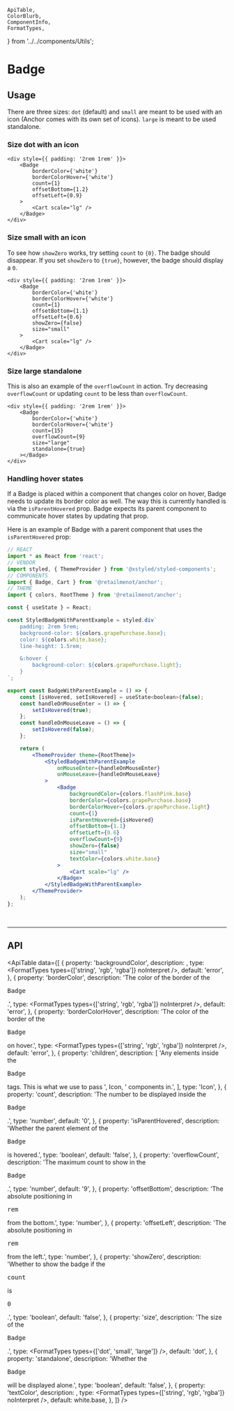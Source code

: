     ApiTable,
    ColorBlurb,
    ComponentInfo,
    FormatTypes,
} from '../../components/Utils';

# Badge

<ComponentInfo title="Badge" mode="description" />

## Usage

There are three sizes: `dot` (default) and `small` are meant to be used with an icon (Anchor comes with <Link to="/components/icon">its own set of icons</Link>). `large` is meant to be used standalone.

### Size dot with an icon
```tsx live
<div style={{ padding: '2rem 1rem' }}>
    <Badge
        borderColor={'white'}
        borderColorHover={'white'}
        count={1}
        offsetBottom={1.2}
        offsetLeft={0.9}
    >
        <Cart scale="lg" />
    </Badge>
</div>
```

### Size small with an icon

To see how `showZero` works, try setting `count` to `{0}`. The badge should disappear. If you set `showZero` to `{true}`, however, the badge should display a `0`.


```tsx live
<div style={{ padding: '2rem 1rem' }}>
    <Badge
        borderColor={'white'}
        borderColorHover={'white'}
        count={1}
        offsetBottom={1.1}
        offsetLeft={0.6}
        showZero={false}
        size="small"
    >
        <Cart scale="lg" />
    </Badge>
</div>
```

### Size large standalone

This is also an example of the `overflowCount` in action. Try decreasing `overflowCount` or updating `count` to be less than `overflowCount`.

```tsx live
<div style={{ padding: '2rem 1rem' }}>
    <Badge
        borderColor={'white'}
        borderColorHover={'white'}
        count={15}
        overflowCount={9}
        size="large"
        standalone={true}
    ></Badge>
</div>
```

### Handling hover states

If a Badge is placed within a component that changes color on hover, Badge needs to update its border color as well. The way this is currently handled is via the `isParentHovered` prop. Badge expects its parent component to communicate hover states by updating that prop.

<BadgeWithParentExample />

Here is an example of Badge with a parent component that uses the `isParentHovered` prop:

```jsx hideTitle
// REACT
import * as React from 'react';
// VENDOR
import styled, { ThemeProvider } from '@xstyled/styled-components';
// COMPONENTS
import { Badge, Cart } from '@retailmenot/anchor';
// THEME
import { colors, RootTheme } from '@retailmenot/anchor';

const { useState } = React;

const StyledBadgeWithParentExample = styled.div`
    padding: 2rem 5rem;
    background-color: ${colors.grapePurchase.base};
    color: ${colors.white.base};
    line-height: 1.5rem;

    &:hover {
        background-color: ${colors.grapePurchase.light};
    }
`;

export const BadgeWithParentExample = () => {
    const [isHovered, setIsHovered] = useState<boolean>(false);
    const handleOnMouseEnter = () => {
        setIsHovered(true);
    };
    const handleOnMouseLeave = () => {
        setIsHovered(false);
    };

    return (
        <ThemeProvider theme={RootTheme}>
            <StyledBadgeWithParentExample
                onMouseEnter={handleOnMouseEnter}
                onMouseLeave={handleOnMouseLeave}
            >
                <Badge
                    backgroundColor={colors.flashPink.base}
                    borderColor={colors.grapePurchase.base}
                    borderColorHover={colors.grapePurchase.light}
                    count={1}
                    isParentHovered={isHovered}
                    offsetBottom={1.1}
                    offsetLeft={0.6}
                    overflowCount={9}
                    showZero={false}
                    size="small"
                    textColor={colors.white.base}
                >
                    <Cart scale="lg" />
                </Badge>
            </StyledBadgeWithParentExample>
        </ThemeProvider>
    );
};
```

<br />

---

## API

<ApiTable data={[
    {
        property: 'backgroundColor',
        description: <ColorBlurb background label="Badge" />,
        type: <FormatTypes types={['string', 'rgb', 'rgba']} noInterpret />,
        default: 'error',
    },
    {
        property: 'borderColor',
        description: 'The color of the border of the <pre>Badge</pre>.',
        type: <FormatTypes types={['string', 'rgb', 'rgba']} noInterpret />,
        default: 'error',
    },
    {
        property: 'borderColorHover',
        description: 'The color of the border of the <pre>Badge</pre> on hover.',
        type: <FormatTypes types={['string', 'rgb', 'rgba']} noInterpret />,
        default: 'error',
    },
    {
        property: 'children',
        description: [
            'Any elements inside the <pre>Badge</pre> tags. This is what we use to pass ',
            <Link to="/components/icon">Icon</Link>,
            ' components in.',
        ],
        type: 'Icon',
    },
    {
        property: 'count',
        description: 'The number to be displayed inside the <pre>Badge</pre>.',
        type: 'number',
        default: '0',
    },
    {
        property: 'isParentHovered',
        description: 'Whether the parent element of the <pre>Badge</pre> is hovered.',
        type: 'boolean',
        default: 'false',
    },
    {
        property: 'overflowCount',
        description: 'The maximum count to show in the <pre>Badge</pre>.',
        type: 'number',
        default: '9',
    },
    {
        property: 'offsetBottom',
        description: 'The absolute positioning in <pre>rem</pre> from the bottom.',
        type: 'number',
    },
    {
        property: 'offsetLeft',
        description: 'The absolute positioning in <pre>rem</pre> from the left.',
        type: 'number',
    },
    {
        property: 'showZero',
        description: 'Whether to show the badge if the <pre>count</pre> is <pre>0</pre>.',
        type: 'boolean',
        default: 'false',
    },
    {
        property: 'size',
        description: 'The size of the <pre>Badge</pre>.',
        type: <FormatTypes types={['dot', 'small', 'large']} />,
        default: 'dot',
    },
    {
        property: 'standalone',
        description: 'Whether the <pre>Badge</pre> will be displayed alone.',
        type: 'boolean',
        default: 'false',
    },
    {
        property: 'textColor',
        description: <ColorBlurb defaultTheme label="count" />,
        type: <FormatTypes types={['string', 'rgb', 'rgba']} noInterpret />,
        default: <Link to="/theme/theme-provider#colors">white.base</Link>,
    },
]} />

